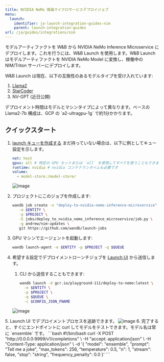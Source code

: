 ```yaml
---
title: NVIDIA NeMo 推論マイクロサービスデプロイジョブ
menu:
  launch:
    identifier: ja-launch-integration-guides-nim
    parent: launch-integration-guides
url: /ja/guides/integrations/nim
---
```


モデルアーティファクトを W&B から NVIDIA NeMo Inference Microservice にデプロイします。これを行うには、W&B Launch を使用します。W&B Launch はモデルアーティファクトを NVIDIA NeMo Model に変換し、稼働中の NIM/Triton サーバーにデプロイします。

W&B Launch は現在、以下の互換性のあるモデルタイプを受け入れています:

1. [Llama2](https://llama.meta.com/llama2/)
2. [StarCoder](https://github.com/bigcode-project/starcoder)
3. NV-GPT (近日公開)

<Note>
デプロイメント時間はモデルとマシンタイプによって異なります。ベースの Llama2-7b 構成は、GCP の `a2-ultragpu-1g` で約1分かかります。
</Note>

## クイックスタート

1. [launch キューを作成する](/ja/../create-and-deploy-jobs/add-job-to-queue) まだ持っていない場合は、以下に例としてキュー設定を示します。

   ```yaml
   net: host
   gpus: all # 特定の GPU セットまたは `all` を使用してすべてを使うこともできます
   runtime: nvidia # nvidia コンテナランタイムも必要です
   volume:
     - model-store:/model-store/
   ```

   <Frame>
    <img src="/images/integrations/nim1.png" alt="image"  />
</Frame>

2. プロジェクトにこのジョブを作成します:

   ```bash
   wandb job create -n "deploy-to-nvidia-nemo-inference-microservice" \
      -e $ENTITY \
      -p $PROJECT \
      -E jobs/deploy_to_nvidia_nemo_inference_microservice/job.py \
      -g andrew/nim-updates \
      git https://github.com/wandb/launch-jobs
   ```

3. GPU マシンでエージェントを起動します:
   ```bash
   wandb launch-agent -e $ENTITY -p $PROJECT -q $QUEUE
   ```
4. 希望する設定でデプロイメントローンチジョブを [Launch UI](https://wandb.ai/launch) から送信します。
   1. CLI から送信することもできます:
      ```bash
      wandb launch -d gcr.io/playground-111/deploy-to-nemo:latest \
        -e $ENTITY \
        -p $PROJECT \
        -q $QUEUE \
        -c $CONFIG_JSON_FNAME
      ```
      <Frame>
    <img src="/images/integrations/nim2.png" alt="image"  />
</Frame>
5. Launch UI でデプロイメントプロセスを追跡できます。
   <Frame>
    <img src="/images/integrations/nim3.png" alt="image"  />
</Frame>
6. 完了すると、すぐにエンドポイントに curl してモデルをテストできます。モデル名は常に `ensemble` です。
   ```bash
    #!/bin/bash
    curl -X POST "http://0.0.0.0:9999/v1/completions" \
        -H "accept: application/json" \
        -H "Content-Type: application/json" \
        -d '{
            "model": "ensemble",
            "prompt": "Tell me a joke",
            "max_tokens": 256,
            "temperature": 0.5,
            "n": 1,
            "stream": false,
            "stop": "string",
            "frequency_penalty": 0.0
            }'
   ```